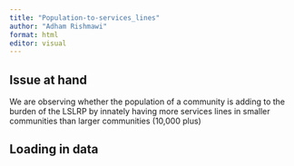 ```yaml
---
title: "Population-to-services_lines"
author: "Adham Rishmawi"
format: html
editor: visual
---
```


## Issue at hand

We are observing whether the population of a community is adding to the burden of the LSLRP by innately having more services lines in smaller communities than larger communities (10,000 plus)

## Loading in data
